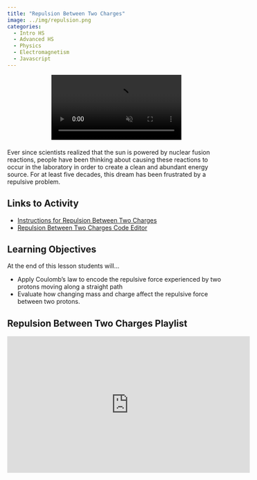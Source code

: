 ```yaml
---
title: "Repulsion Between Two Charges"
image: ../img/repulsion.png
categories:
  - Intro HS
  - Advanced HS
  - Physics
  - Electromagnetism
  - Javascript
---
```


<div style="margin-bottom: 20px;">
<center>
<video  controls autoplay muted loop style="max-width: 75%; height: auto;">
  <source src="../vid/repulsion.mp4" type="video/mp4">
  Your browser does not support the video tag.
</video>
</center>
</div>


Ever since scientists realized that the sun is powered by nuclear fusion reactions, people have been thinking about causing these reactions to occur in the laboratory in order to create a clean and abundant energy source. For at least five decades, this dream has been frustrated by a repulsive problem.

## Links to Activity
* [Instructions for Repulsion Between Two Charges](https://www.asc.ohio-state.edu/orban.14/physics_coding/repulsion.html)
* [Repulsion Between Two Charges Code Editor](https://editor.p5js.org/ChrisOrban/sketches/rJWaPwckz)

## Learning Objectives
At the end of this lesson students will...

* Apply Coulomb’s law to encode the repulsive force experienced by two protons moving along a straight path
* Evaluate how changing mass and charge affect the repulsive force between two protons.


## Repulsion Between Two Charges Playlist

<iframe width="560" height="315" src="https://www.youtube.com/embed/videoseries?si=iXXVXwEzBX-69gxH&amp;list=PLISRe8GegO8Rs0kSf2VgOqZSMZxisGX6_" title="YouTube video player" frameborder="0" allow="accelerometer; autoplay; clipboard-write; encrypted-media; gyroscope; picture-in-picture; web-share" referrerpolicy="strict-origin-when-cross-origin" allowfullscreen></iframe>